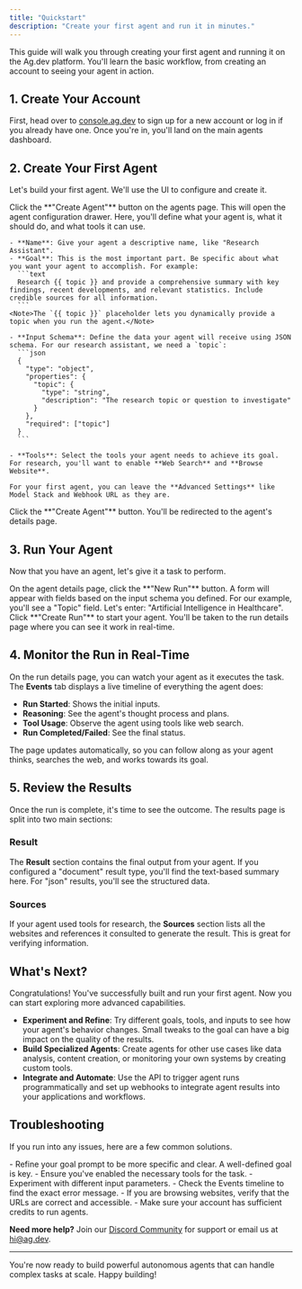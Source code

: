 ```yaml
---
title: "Quickstart"
description: "Create your first agent and run it in minutes."
---
```


This guide will walk you through creating your first agent and running it on the Ag.dev platform. You'll learn the basic workflow, from creating an account to seeing your agent in action.

## 1. Create Your Account

First, head over to [console.ag.dev](https://console.ag.dev) to sign up for a new account or log in if you already have one. Once you're in, you'll land on the main agents dashboard.

## 2. Create Your First Agent

Let's build your first agent. We'll use the UI to configure and create it.

<Steps>
  <Step title="Start Creating Your Agent">
    Click the **"Create Agent"** button on the agents page. This will open the agent configuration drawer.
  </Step>
  <Step title="Configure Your Agent">
    Here, you'll define what your agent is, what it should do, and what tools it can use.

    - **Name**: Give your agent a descriptive name, like "Research Assistant".
    - **Goal**: This is the most important part. Be specific about what you want your agent to accomplish. For example:
      ```text
      Research {{ topic }} and provide a comprehensive summary with key findings, recent developments, and relevant statistics. Include credible sources for all information.
      ```
    <Note>The `{{ topic }}` placeholder lets you dynamically provide a topic when you run the agent.</Note>

    - **Input Schema**: Define the data your agent will receive using JSON schema. For our research assistant, we need a `topic`:
      ```json
      {
        "type": "object",
        "properties": {
          "topic": {
            "type": "string",
            "description": "The research topic or question to investigate"
          }
        },
        "required": ["topic"]
      }
      ```

    - **Tools**: Select the tools your agent needs to achieve its goal. For research, you'll want to enable **Web Search** and **Browse Website**.

    For your first agent, you can leave the **Advanced Settings** like Model Stack and Webhook URL as they are.
  </Step>
  <Step title="Create the Agent">
    Click the **"Create Agent"** button. You'll be redirected to the agent's details page.
  </Step>
</Steps>

## 3. Run Your Agent

Now that you have an agent, let's give it a task to perform.

<Steps>
  <Step title="Start a New Run">
    On the agent details page, click the **"New Run"** button.
  </Step>
  <Step title="Provide Inputs">
    A form will appear with fields based on the input schema you defined. For our example, you'll see a "Topic" field. Let's enter: "Artificial Intelligence in Healthcare".
  </Step>
  <Step title="Execute the Run">
    Click **"Create Run"** to start your agent. You'll be taken to the run details page where you can see it work in real-time.
  </Step>
</Steps>

## 4. Monitor the Run in Real-Time

On the run details page, you can watch your agent as it executes the task. The **Events** tab displays a live timeline of everything the agent does:

- **Run Started**: Shows the initial inputs.
- **Reasoning**: See the agent's thought process and plans.
- **Tool Usage**: Observe the agent using tools like web search.
- **Run Completed/Failed**: See the final status.

The page updates automatically, so you can follow along as your agent thinks, searches the web, and works towards its goal.

## 5. Review the Results

Once the run is complete, it's time to see the outcome. The results page is split into two main sections:

### Result

The **Result** section contains the final output from your agent. If you configured a "document" result type, you'll find the text-based summary here. For "json" results, you'll see the structured data.

### Sources

If your agent used tools for research, the **Sources** section lists all the websites and references it consulted to generate the result. This is great for verifying information.

## What's Next?

Congratulations! You've successfully built and run your first agent. Now you can start exploring more advanced capabilities.

- **Experiment and Refine**: Try different goals, tools, and inputs to see how your agent's behavior changes. Small tweaks to the goal can have a big impact on the quality of the results.
- **Build Specialized Agents**: Create agents for other use cases like data analysis, content creation, or monitoring your own systems by creating custom tools.
- **Integrate and Automate**: Use the API to trigger agent runs programmatically and set up webhooks to integrate agent results into your applications and workflows.

## Troubleshooting

If you run into any issues, here are a few common solutions.

<AccordionGroup>
  <Accordion title="Agent produces poor results">
    - Refine your goal prompt to be more specific and clear. A well-defined goal is key.
    - Ensure you've enabled the necessary tools for the task.
    - Experiment with different input parameters.
  </Accordion>
  <Accordion title="Agent run fails with an error">
    - Check the Events timeline to find the exact error message.
    - If you are browsing websites, verify that the URLs are correct and accessible.
    - Make sure your account has sufficient credits to run agents.
  </Accordion>
</AccordionGroup>


**Need more help?** Join our [Discord Community](https://discord.gg/cPSJbuKDse) for support or email us at [hi@ag.dev](mailto:hi@ag.dev).

---

You're now ready to build powerful autonomous agents that can handle complex tasks at scale. Happy building!
